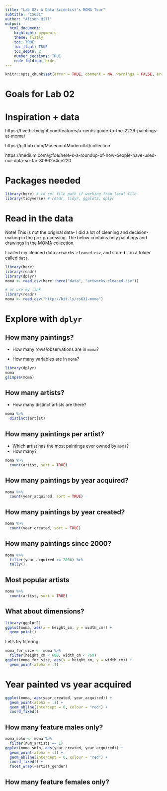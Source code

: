 ```yaml
---
title: "Lab 02: A Data Scientist's MOMA Tour"
subtitle: "CS631"
author: "Alison Hill"
output:
  html_document:
    highlight: pygments
    theme: flatly
    toc: TRUE
    toc_float: TRUE
    toc_depth: 2
    number_sections: TRUE
    code_folding: hide
---
```

```r
knitr::opts_chunk$set(error = TRUE, comment = NA, warnings = FALSE, errors = FALSE, messages = FALSE, tidy = FALSE, cache = FALSE)
```

# Goals for Lab 02

# Inspiration + data

https://fivethirtyeight.com/features/a-nerds-guide-to-the-2229-paintings-at-moma/

https://github.com/MuseumofModernArt/collection

https://medium.com/@foe/here-s-a-roundup-of-how-people-have-used-our-data-so-far-80862e4ce220

# Packages needed

```r
library(here) # to set file path if working from local file
library(tidyverse) # readr, tidyr, ggplot2, dplyr
```


# Read in the data

Note! This is not the original data- I did a lot of cleaning and decision-making in the pre-processing. The below contains only paintings and drawings in the MOMA collection.

I called my cleaned data `artworks-cleaned.csv`, and stored it in a folder called `data`. 

```r
library(here)
library(readr)
library(dplyr)
moma <- read_csv(here::here("data", "artworks-cleaned.csv"))
```

```r
# or use my link
library(readr)
moma <- read_csv("http://bit.ly/cs631-moma")
```


# Explore with `dplyr`

## How many paintings?

- How many rows/observations are in `moma`?

- How many variables are in `moma`?

```r
library(dplyr)
moma
glimpse(moma)
```


## How many artists?

- How many distinct artists are there?

```r
moma %>% 
  distinct(artist)
```

## How many paintings per artist?

- Which artist has the most paintings ever owned by `moma`? 
- How many?

```r
moma %>% 
  count(artist, sort = TRUE)
```



## How many paintings by year acquired?
```r
moma %>% 
  count(year_acquired, sort = TRUE)
```

## How many paintings by year created?

```r
moma %>% 
  count(year_created, sort = TRUE)
```

## How many paintings since 2000?

```r
moma %>% 
  filter(year_acquired >= 2000) %>% 
  tally()
```


## Most popular artists

```r
moma %>% 
  count(artist, sort = TRUE)
```


## What about dimensions?

```r
library(ggplot2)
ggplot(moma, aes(x = height_cm, y = width_cm)) +
  geom_point()
```

Let's try filtering

```r
moma_for_size <- moma %>% 
  filter(height_cm < 600, width_cm < 760)
ggplot(moma_for_size, aes(x = height_cm, y = width_cm)) +
  geom_point(alpha = .1)
```


# Year painted vs year acquired

```r
ggplot(moma, aes(year_created, year_acquired)) +
  geom_point(alpha = .1) +
  geom_abline(intercept = 0, colour = "red") +
  coord_fixed()
```



## How many feature males only?

```r
moma_solo <- moma %>% 
  filter(num_artists == 1)
ggplot(moma_solo, aes(year_created, year_acquired)) +
  geom_point(alpha = .1) +
  geom_abline(intercept = 0, colour = "red") +
  coord_fixed() +
  facet_wrap(~artist_gender)
```



## How many feature females only?
